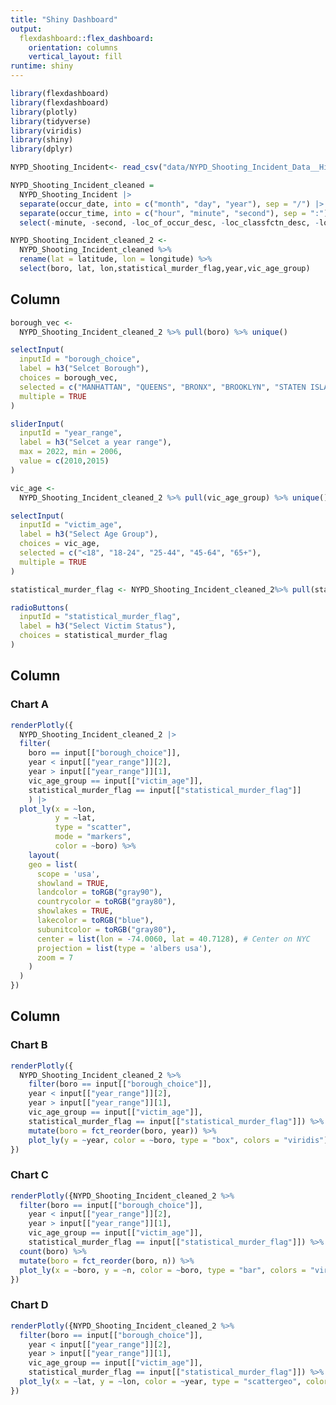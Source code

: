 ```yaml
---
title: "Shiny Dashboard"
output: 
  flexdashboard::flex_dashboard:
    orientation: columns
    vertical_layout: fill
runtime: shiny
---
```


```r
library(flexdashboard)
library(flexdashboard)
library(plotly)
library(tidyverse)
library(viridis)
library(shiny)
library(dplyr)

NYPD_Shooting_Incident<- read_csv("data/NYPD_Shooting_Incident_Data__Historic__20231120.csv") %>% janitor::clean_names()

NYPD_Shooting_Incident_cleaned = 
  NYPD_Shooting_Incident |>
  separate(occur_date, into = c("month", "day", "year"), sep = "/") |>
  separate(occur_time, into = c("hour", "minute", "second"), sep = ":") |>
  select(-minute, -second, -loc_of_occur_desc, -loc_classfctn_desc, -location_desc)

NYPD_Shooting_Incident_cleaned_2 <- 
  NYPD_Shooting_Incident_cleaned %>% 
  rename(lat = latitude, lon = longitude) %>%
  select(boro, lat, lon,statistical_murder_flag,year,vic_age_group)
```

Column {.sidebar}
-----------------------------------------------------------------------

```r
borough_vec <-
  NYPD_Shooting_Incident_cleaned_2 %>% pull(boro) %>% unique()

selectInput(
  inputId = "borough_choice",
  label = h3("Selcet Borough"),
  choices = borough_vec,
  selected = c("MANHATTAN", "QUEENS", "BRONX", "BROOKLYN", "STATEN ISLAND"),
  multiple = TRUE
)

sliderInput(
  inputId = "year_range",
  label = h3("Selcet a year range"),
  max = 2022, min = 2006,
  value = c(2010,2015)
)

vic_age <- 
  NYPD_Shooting_Incident_cleaned_2 %>% pull(vic_age_group) %>% unique()

selectInput(
  inputId = "victim_age",
  label = h3("Select Age Group"),
  choices = vic_age,
  selected = c("<18", "18-24", "25-44", "45-64", "65+"),
  multiple = TRUE
)

statistical_murder_flag <- NYPD_Shooting_Incident_cleaned_2%>% pull(statistical_murder_flag) %>% unique()

radioButtons(
  inputId = "statistical_murder_flag",
  label = h3("Select Victim Status"),
  choices = statistical_murder_flag
)
```

Column {data-width=650}
-----------------------------------------------------------------------

### Chart A

```r
renderPlotly({
  NYPD_Shooting_Incident_cleaned_2 |> 
  filter(
    boro == input[["borough_choice"]],
    year < input[["year_range"]][2],
    year > input[["year_range"]][1],
    vic_age_group == input[["victim_age"]],
    statistical_murder_flag == input[["statistical_murder_flag"]]
    ) |> 
  plot_ly(x = ~lon,
          y = ~lat, 
          type = "scatter",
          mode = "markers",
          color = ~boro) %>%
    layout(
    geo = list(
      scope = 'usa',
      showland = TRUE,
      landcolor = toRGB("gray90"),
      countrycolor = toRGB("gray80"),
      showlakes = TRUE,
      lakecolor = toRGB("blue"),
      subunitcolor = toRGB("gray80"),
      center = list(lon = -74.0060, lat = 40.7128), # Center on NYC
      projection = list(type = 'albers usa'),
      zoom = 7
    )
  )
})

```
Column {data-width=350}
-----------------------------------------------------------------------

### Chart B

```r
renderPlotly({
  NYPD_Shooting_Incident_cleaned_2 %>% 
    filter(boro == input[["borough_choice"]],
    year < input[["year_range"]][2],
    year > input[["year_range"]][1],
    vic_age_group == input[["victim_age"]],
    statistical_murder_flag == input[["statistical_murder_flag"]]) %>%
    mutate(boro = fct_reorder(boro, year)) %>% 
    plot_ly(y = ~year, color = ~boro, type = "box", colors = "viridis")
})
```

### Chart C

```r
renderPlotly({NYPD_Shooting_Incident_cleaned_2 %>%
  filter(boro == input[["borough_choice"]],
    year < input[["year_range"]][2],
    year > input[["year_range"]][1],
    vic_age_group == input[["victim_age"]],
    statistical_murder_flag == input[["statistical_murder_flag"]]) %>%
  count(boro) %>% 
  mutate(boro = fct_reorder(boro, n)) %>% 
  plot_ly(x = ~boro, y = ~n, color = ~boro, type = "bar", colors = "viridis")
})
```


### Chart D

```r

renderPlotly({NYPD_Shooting_Incident_cleaned_2 %>%
  filter(boro == input[["borough_choice"]],
    year < input[["year_range"]][2],
    year > input[["year_range"]][1],
    vic_age_group == input[["victim_age"]],
    statistical_murder_flag == input[["statistical_murder_flag"]]) %>%
  plot_ly(x = ~lat, y = ~lon, color = ~year, type = "scattergeo", colors = "viridis")
}) 
```

